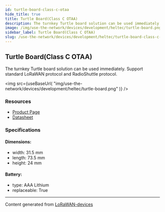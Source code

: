 ```yaml
---
id: turtle-board-class-c-otaa
hide_title: true
title: Turtle Board(Class C OTAA)
description: The turnkey Turtle board solution can be used immediately. Support standard LoRaWAN protocol and RadioShuttle protocol.
image: /img/use-the-network/devices/development/heltec/turtle-board.png
sidebar_label: Turtle Board(Class C OTAA)
slug: /use-the-network/devices/development/heltec/turtle-board-class-c-otaa
---
```



## Turtle Board(Class C OTAA)

The turnkey Turtle board solution can be used immediately. Support standard LoRaWAN protocol and RadioShuttle protocol.

<img
src={useBaseUrl(
"img/use-the-network/devices/development/heltec/turtle-board.png"
)}
/>

### Resources

- [Product Page](https://heltec.org/project/turtle-board/)
- [Datasheet](https://heltec.org/project/turtle-board/#1552557147424-7f1ec-5c651922-b0bb1778-6c4e)

### Specifications

#### Dimensions:
- width: 31.5 mm
- length: 73.5 mm
- height: 24 mm
#### Battery: 
- type: AAA Lithium
- replaceable: True



---
Content generated from [LoRaWAN-devices](https://github.com/TheThingsNetwork/lorawan-devices)